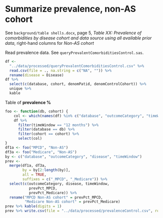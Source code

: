 # Summarize prevalence, non-AS cohort

See `background/table shells.docx`, page 5, 
*Table XX: Prevalence of comorbidities by disease cohort and data source using all available prior data*,
right-hand columns for *Non-AS cohort*

Read prevalence data.
See `queryPrevalentComorbiditiesControl.sas`.

```r
df <-
  "../data/processed/queryPrevalentComorbiditiesControl.csv" %>% 
  read.csv(file = ., na.string = c("NA", "")) %>% 
  rename(disease = Disease)
df %>% 
  select(c(database, cohort, denomPatid, denomControlCohort)) %>% 
  unique %>% 
  kable
```

Table of **prevalence %**

```r
foo <- function(db, cohort) {
    col <- which(names(df) %in% c("database", "outcomeCategory", "timeWindow", "disease", "prevPct"))
    df %>% 
      filter(timeWindow == "12 months") %>% 
      filter(database == db) %>% 
      filter(cohort == cohort) %>% 
      select(col)
}
df1a <- foo("MPCD", "Non-AS")
df3a <- foo("Medicare", "Non-AS")
by <- c("database", "outcomeCategory", "disease", "timeWindow")
prev <- 
  merge(df1a, df3a,
        by = by[2:length(by)],
        all = TRUE,
        suffixes = c("_MPCD", "_Medicare")) %>% 
  select(c(outcomeCategory, disease, timeWindow,
           prevPct_MPCD,
           prevPct_Medicare)) %>% 
  rename("MPCD Non-AS cohort" = prevPct_MPCD,
         "Medicare Non-AS cohort" = prevPct_Medicare)
prev %>% kable(digits = 1)
prev %>% write.csv(file = "../data/processed/prevalenceControl.csv", row.names = FALSE, na = "0")
```

